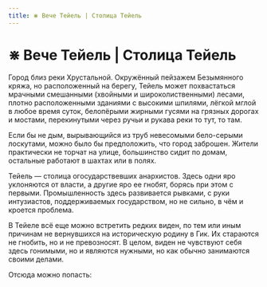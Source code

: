 ```yaml
---
title: ⋇ Вече Тейель | Столица Тейель
---
```

# ⋇ Вече Тейель | Столица Тейель


Город близ реки Хрустальной. Окружённый пейзажем Безымянного кряжа, но расположенный на берегу, Тейель может похвастаться мрачными смешанными (хвойными и широколиственными) лесами, плотно расположенными зданиями с высокими шпилями, лёгкой мглой в любое время суток, белопёрыми жирными гусями на грязных дорогах и мостами, перекинутыми через ручьи и рукава реки то тут, то там.

Если бы не дым, вырывающийся из труб невесомыми бело-серыми лоскутами, можно было бы предположить, что город заброшен. Жители практически не торчат на улице, большинство сидит по домам, остальные работают в шахтах или в полях.

Тейель — столица огосударствевших анархистов. Здесь одни яро уклоняются от власти, а другие яро ее гнобят, борясь при этом с первыми. Промышленность здесь развивается рывками, с руки интузиастов, поддерживаемых государством, но не сильно, в чём и кроется проблема.

В Тейеле всё еще можно встретить редких виден, по тем или иным причинам не вернувшихся на историческую родину в Гик. Их стараются не гнобить, но и не превозносят. В целом, виден не чувствуют себя здесь гонимыми, но и являются нужными, но как обычно занимаются своими делами.

Отсюда можно попасть:<br/><br/>